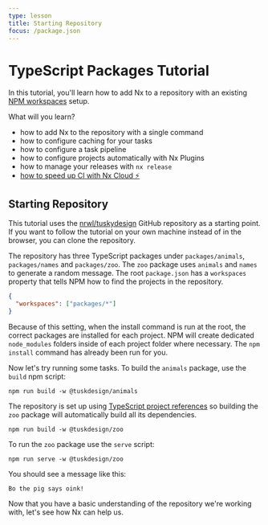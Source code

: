 ```yaml
---
type: lesson
title: Starting Repository
focus: /package.json
---
```


# TypeScript Packages Tutorial

In this tutorial, you'll learn how to add Nx to a repository with an existing [NPM workspaces](https://docs.npmjs.com/cli/using-npm/workspaces) setup.

What will you learn?

- how to add Nx to the repository with a single command
- how to configure caching for your tasks
- how to configure a task pipeline
- how to configure projects automatically with Nx Plugins
- how to manage your releases with `nx release`
- [how to speed up CI with Nx Cloud ⚡](/tutorials/1-ts-packages/4-fast-ci/1-welcome)

## Starting Repository

This tutorial uses the [nrwl/tuskydesign](https://github.com/nrwl/tuskydesign) GitHub repository as a starting point. If you want to follow the tutorial on your own machine instead of in the browser, you can clone the repository.


<GithubRepository url="https://github.com/nrwl/tuskydesign"></GithubRepository>

The repository has three TypeScript packages under `packages/animals`, `packages/names` and `packages/zoo`. The `zoo` package uses `animals` and `names` to generate a random message. The root `package.json` has a `workspaces` property that tells NPM how to find the projects in the repository.

```json title="package.json"
{
  "workspaces": ["packages/*"]
}
```

Because of this setting, when the install command is run at the root, the correct packages are installed for each project. NPM will create dedicated `node_modules` folders inside of each project folder where necessary. The `npm install` command has already been run for you.

Now let's try running some tasks. To build the `animals` package, use the `build` npm script:

```shell
npm run build -w @tuskdesign/animals
```

The repository is set up using [TypeScript project references](https://www.typescriptlang.org/docs/handbook/project-references.html) so building the `zoo` package will automatically build all its dependencies.

```shell
npm run build -w @tuskdesign/zoo
```

To run the `zoo` package use the `serve` script:

```shell
npm run serve -w @tuskdesign/zoo
```

You should see a message like this:

```
Bo the pig says oink!
```

Now that you have a basic understanding of the repository we're working with, let's see how Nx can help us.
